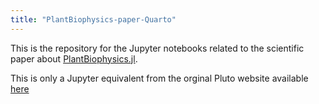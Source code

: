 ```yaml
---
title: "PlantBiophysics-paper-Quarto"
---
```


This is the repository for the Jupyter notebooks related to the scientific paper about [PlantBiophysics.jl](https://github.com/VEZY/PlantBiophysics.jl).

This is only a Jupyter equivalent from the orginal Pluto website available [here](https://vezy.github.io/PlantBiophysics-paper/)
